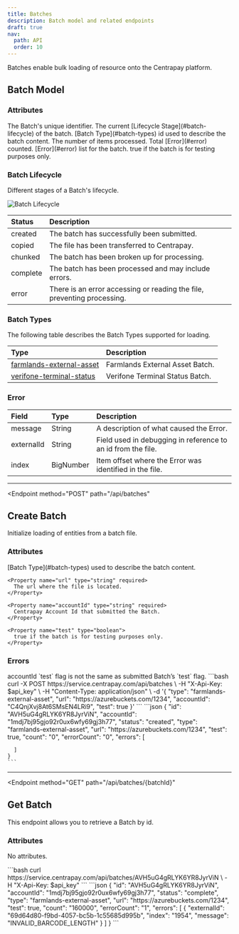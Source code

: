 ```yaml
---
title: Batches
description: Batch model and related endpoints
draft: true
nav:
  path: API
  order: 10
---
```



Batches enable bulk loading of resource onto the Centrapay platform.

## Batch Model

### Attributes

<Properties>
  <Property name="id" type="string">
    The Batch's unique identifier.
  </Property>

  <Property name="status" type="string">
    The current [Lifecycle Stage](#batch-lifecycle) of the batch.
  </Property>

  <Property name="type" type="string">
    [Batch Type](#batch-types) id used to describe the batch content.
  </Property>

  <Property name="totalCount" type="bignumber">
    The number of items processed.
  </Property>

  <Property name="errorCount" type="bignumber">
    Total [Error](#error) counted.
  </Property>

  <Property name="errors" type="array">
    [Error](#error) list for the batch.
  </Property>

  <Property name="test" type="boolean">
    true if the batch is for testing purposes only.
  </Property>

</Properties>

### Batch Lifecycle

Different stages of a Batch's lifecycle.

![Batch Lifecycle](/batch-lifecycle.png)

|  Status  |                              Description                                |
| :------- | :---------------------------------------------------------------------- |
| created  | The batch has successfully been submitted.                              |
| copied   | The file has been transferred to Centrapay.                             |
| chunked  | The batch has been broken up for processing.                            |
| complete | The batch has been processed and may include errors.                    |
| error    | There is an error accessing or reading the file, preventing processing. |

### Batch Types

The following table describes the Batch Types supported for loading.

|                                              Type                                               |           Description           |
| :---------------------------------------------------------------------------------------------- | :------------------------------ |
| [farmlands-external-asset](/api/batch-types/farmlands-external-asset) | Farmlands External Asset Batch. |
| [verifone-terminal-status](https://docs.centrapay.com/api/batch-types/verifone-terminal-status) | Verifone Terminal Status Batch. |

### Error

|   Field    |   Type    |                         Description                          |
| :--------- | :-------- | :----------------------------------------------------------- |
| message    | String    | A description of what caused the Error.                      |
| externalId | String    | Field used in debugging in reference to an id from the file. |
| index      | BigNumber | Item offset where the Error was identified in the file.      |

---

<Endpoint
  method="POST"
  path="/api/batches"
>
  ## Create Batch

  Initialize loading of entities from a batch file.

  ### Attributes
  <Properties>
    <Property name="type" type="string" required>
      [Batch Type](#batch-types) used to describe the batch content.
    </Property>

    <Property name="url" type="string" required>
      The url where the file is located.
    </Property>

    <Property name="accountId" type="string" required>
      Centrapay Account Id that submitted the Batch.
    </Property>

    <Property name="test" type="boolean">
      true if the batch is for testing purposes only.
    </Property>
  </Properties>

  ### Errors
  <Properties>
    <Error code="403" message="LIVENESS_MISMATCH">
      accountId `test` flag is not the same as submitted Batch’s `test` flag.
    </Error>
  </Properties>

  <CodePanel slot="code-examples" title="Request" method="POST" path="/api/batches">
    ```bash
    curl -X POST https://service.centrapay.com/api/batches \
      -H "X-Api-Key: $api_key" \
      -H "Content-Type: application/json" \
      -d '{
        "type": "farmlands-external-asset",
        "url": "https://azurebuckets.com/1234",
        "accountId": "C4QnjXvj8At6SMsEN4LRi9",
        "test": true
      }'
    ```
  </CodePanel>

  <CodePanel slot="code-examples" title="Response">
    ```json
    {
      "id": "AVH5uG4gRLYK6YR8JyrViN",
      "accountId": "1mdj7bj95gjo92r0ux6wfy69gj3h77",
      "status": "created",
      "type": "farmlands-external-asset",
      "url": "https://azurebuckets.com/1234",
      "test": true,
      "count": "0",
      "errorCount": "0",
      "errors": [

      ]
    }
    ```
  </CodePanel>
</Endpoint>

---

<Endpoint
  method="GET"
  path="/api/batches/{batchId}"
>
  ## Get Batch

  This endpoint allows you to retrieve a Batch by id.

  ### Attributes
  No attributes.

  <CodePanel slot="code-examples" title="Request" method="GET" path="/api/batches/{batchId}">
    ```bash
    curl https://service.centrapay.com/api/batches/AVH5uG4gRLYK6YR8JyrViN \
      -H "X-Api-Key: $api_key"
    ```
  </CodePanel>

  <CodePanel slot="code-examples" title="Response">
    ```json
    {
      "id": "AVH5uG4gRLYK6YR8JyrViN",
      "accountId": "1mdj7bj95gjo92r0ux6wfy69gj3h77",
      "status": "complete",
      "type": "farmlands-external-asset",
      "url": "https://azurebuckets.com/1234",
      "test": true,
      "count": "160000",
      "errorCount": "1",
      "errors": [
        {
          "externalId": "69d64d80-f9bd-4057-bc5b-1c55685d995b",
          "index": "1954",
          "message": "INVALID_BARCODE_LENGTH"
        }
      ]
    }
    ```
  </CodePanel>
</Endpoint>

